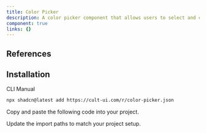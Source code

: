 ```yaml
---
title: Color Picker
description: A color picker component that allows users to select and customize colors with various formats and options.
component: true
links: {}
---
```


<ComponentPreview
  name="color-picker-demo"
  className="[&_.preview>[data-orientation=vertical]]:sm:max-w-[70%]"
  description="All variations"
/>

## References

## Installation

<CodeTabs>

<TabsList>
  <TabsTrigger value="cli">CLI</TabsTrigger>
  <TabsTrigger value="manual">Manual</TabsTrigger>
</TabsList>

<TabsContent value="cli">

```bash
npx shadcn@latest add https://cult-ui.com/r/color-picker.json
```

</TabsContent>

<TabsContent value="manual">

<Steps>

<Step>Copy and paste the following code into your project.</Step>

<ComponentSource name="color-picker" />

<Step>Update the import paths to match your project setup.</Step>

</Steps>

</TabsContent>

</CodeTabs>
